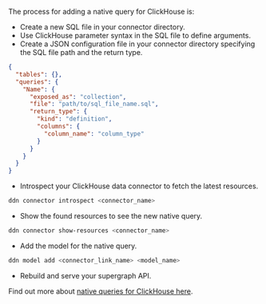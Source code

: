 The process for adding a native query for ClickHouse is:

- Create a new SQL file in your connector directory.
- Use ClickHouse parameter syntax in the SQL file to define arguments.
- Create a JSON configuration file in your connector directory specifying the SQL file path and the return type.

```json
{
  "tables": {},
  "queries": {
    "Name": {
      "exposed_as": "collection",
      "file": "path/to/sql_file_name.sql",
      "return_type": {
        "kind": "definition",
        "columns": {
          "column_name": "column_type"
        }
      }
    }
  }
}
```

- Introspect your ClickHouse data connector to fetch the latest resources.

```bash
ddn connector introspect <connector_name>
```

- Show the found resources to see the new native query.

```bash
ddn connector show-resources <connector_name>
```

- Add the model for the native query.

```bash
ddn model add <connector_link_name> <model_name>
```

- Rebuild and serve your supergraph API.

Find out more about
[native queries for ClickHouse here](/reference/connectors/clickhouse/native-operations/native-queries.mdx).
